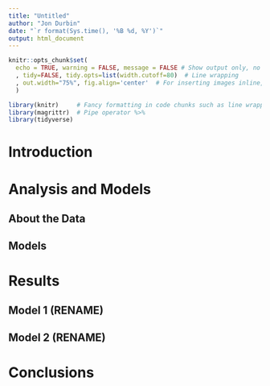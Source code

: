 ```yaml
---
title: "Untitled"
author: "Jon Durbin"
date: "`r format(Sys.time(), '%B %d, %Y')`"
output: html_document
---
```


<!--
Also submit a copy of your code as a separate doc. For example, if using R code (707), you would submit a .R (this is for 707). If using Python code (736), you will submit a .py (for text mining). 

Do not place code or output into your Assignment submission unless it is a *very* small portion, labeled as a Figure, and important for the section or subsection.

All Assignments must be written in the third person (no use of I, you, we, us, etc) and must have at least the following headings and subheadings as described below. 

REQUIRED HEADINGS AND SUBHEADINGS
(Use as many visualizations as you can )

# Introduction: (3 - 4 paragraphs)

An Introduction is about the area or topic. What, why, who, value of analysis. Introductions can and should include basis, background, history, the state-of-the-art, images, references, etc. 


# Analysis and Models
## About the Data

“About the Data” contains all the information about the dataset, the variables, cleaning and prep, checking for and dealing with missing values, checking for and dealing with incorrect values, checking for an dealing with outliers, feature generation, normalization (if needed), etc. In this subsection, you will also “explore” the data. Write about each variable, visualize each variable (as feasible), and talk about what the variable represents. Tables are great for this as well.

## Models

In some cases, there may only be one model. A model is any method used to analyze the data. Each Assignment specifies which models to use. Always include model details and parameter values when applicable.

*** Include visualizations throughout the assignment.
Include measures and comparisons.
Tables are great for comparing. 

# Results
## (Results for n number of models)

Results are technical. 

They offer technical information about what was found in the analysis. For example, if you performed a correlation in the analysis between all pairs of numeric variables, then your results would discuss the r-value and relationship of each pair. Each model we will use in this class has results and parameters associated with it. 

** Always have visualizations


# Conclusions (3 paragraphs)

This area explains what was actually found in a way that would make sense to anyone. In the Conclusions, you talk about what it all means. So you would not include mention of technical measures such as conf or sup. Rather, you would say that you found (as a random example) that people who buy diapers are also likely to buy beer and that this means that a store should consider placing these items “near” each other.
-->

<!-- 
You don't need to edit the setup chunk unless you know what the various options with it mean.
Feel free to add/remove packages from the load_packages chunk as you see fit.
-->
```r
knitr::opts_chunk$set(
  echo = TRUE, warning = FALSE, message = FALSE # Show output only, no warnings or messages 
  , tidy=FALSE, tidy.opts=list(width.cutoff=80)  # Line wrapping
  , out.width="75%", fig.align='center'  # For inserting images inline, to be used with the below chunk.
  )
```

```r
library(knitr)     # Fancy formatting in code chunks such as line wrapping
library(magrittr)  # Pipe operator %>%
library(tidyverse)
```


# Introduction


\newpage

# Analysis and Models

## About the Data

## Models


\newpage

# Results

## Model 1 (RENAME)

## Model 2 (RENAME)


\newpage

# Conclusions

